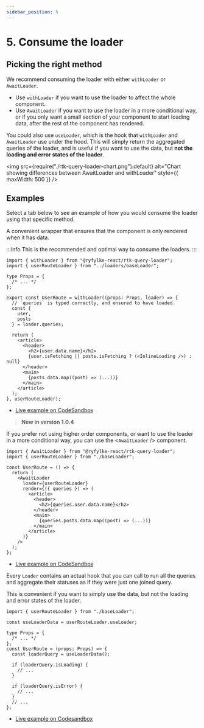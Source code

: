 ```yaml
---
sidebar_position: 5
---
```



# 5. Consume the loader

## Picking the right method

We recommend consuming the loader with either `withLoader` or `AwaitLoader`.

- Use `withLoader` if you want to use the loader to affect the whole component.
- Use `AwaitLoader` if you want to use the loader in a more conditional way, or if you only want a small section of your component to start loading data, after the rest of the component has rendered.

You could also use `useLoader`, which is the hook that `withLoader` and `AwaitLoader` use under the hood. This will simply return the aggregated queries of the loader, and is useful if you want to use the data, but **not the loading and error states of the loader**.

<img
  src={require("./rtk-query-loader-chart.png").default}
  alt="Chart showing differences between AwaitLoader and withLoader"
  style={{ maxWidth: 500 }}
/>

## Examples

Select a tab below to see an example of how you would consume the loader using that specific method.

<Tabs groupId="method" queryString>
  <Tab label="withLoader" value="withLoader" default>

A convenient wrapper that ensures that the component is only rendered when it has data.

:::info
This is the recommended and optimal way to consume the loaders.
:::

```tsx {8-26}
import { withLoader } from "@ryfylke-react/rtk-query-loader";
import { userRouteLoader } from "../loaders/baseLoader";

type Props = {
  /* ... */
};

export const UserRoute = withLoader((props: Props, loader) => {
  // `queries` is typed correctly, and ensured to have loaded.
  const {
    user,
    posts
  } = loader.queries;

  return (
    <article>
      <header>
        <h2>{user.data.name}</h2>
        {user.isFetching || posts.isFetching ? (<InlineLoading />) : null}
      </header>
      <main>
        {posts.data.map((post) => (...))}
      </main>
    </article>
  );
}, userRouteLoader);
```

<ul>
  <li>
    <a
      href="https://codesandbox.io/s/ryfylke-react-rtk-query-loader-withloader-example-pzgqkf?file=/src/App.tsx"
      target="_blank"
    >
      Live example on CodeSandbox
    </a>
  </li>
</ul>

  </Tab>

  <Tab label="<AwaitLoader>" value="load">

> **New in version 1.0.4**

If you prefer not using higher order components, or want to use the loader in a more conditional way, you can use the &lt;`AwaitLoader` /&gt; component.

```tsx {6-18}
import { AwaitLoader } from "@ryfylke-react/rtk-query-loader";
import { userRouteLoader } from "./baseLoader";

const UserRoute = () => {
  return (
    <AwaitLoader
      loader={userRouteLoader}
      render={({ queries }) => (
        <article>
          <header>
            <h2>{queries.user.data.name}</h2>
          </header>
          <main>
            {queries.posts.data.map((post) => (...))}
          </main>
        </article>
      )}
    />
  );
};
```

<ul>
  <li>
    <a
      href="https://codesandbox.io/s/ryfylke-react-rtk-query-loader-awaitloader-example-l6vjn3?file=/src/App.tsx"
      target="_blank"
    >
      Live example on CodeSandbox
    </a>
  </li>
</ul>

  </Tab>
  <Tab label="useLoader" value="useLoader">

Every `Loader` contains an actual hook that you can call to run all the queries and aggregate their statuses as if they were just one joined query.

This is convenient if you want to simply use the data, but not the loading and error states of the loader.

```tsx {3,9}
import { userRouteLoader } from "./baseLoader";

const useLoaderData = userRouteLoader.useLoader;

type Props = {
  /* ... */
};
const UserRoute = (props: Props) => {
  const loaderQuery = useLoaderData();

  if (loaderQuery.isLoading) {
    // ...
  }

  if (loaderQuery.isError) {
    // ...
  }
  // ...
};
```

<ul>
<li>
<a href="https://codesandbox.io/s/ryfylke-react-rtk-query-loader-useloader-example-qysfvt?file=/src/App.tsx" target="_blank">
Live example on Codesandbox</a></li></ul>
  </Tab>
</Tabs>
